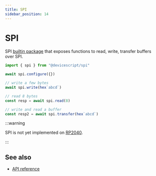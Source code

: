 ```yaml
---
title: SPI
sidebar_position: 14
---
```


# SPI

SPI [builtin package](/developer/packages) that exposes functions to read, write, transfer buffers over SPI.

```ts
import { spi } from "@devicescript/spi"

await spi.configure({})

// write a few bytes
await spi.write(hex`abcd`)

// read 8 bytes
const resp = await spi.read(8)

// write and read a buffer
const resp2 = await spi.transfer(hex`abcd`)
```

:::warning

SPI is not yet implemented on [RP2040](/devices/).

:::

## See also

-   [API reference](/api/spi/)
